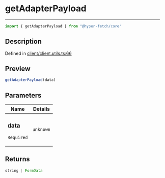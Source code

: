 

# getAdapterPayload

<div class="api-docs__separator" data-reactroot="">

---

</div><div class="api-docs__import" data-reactroot="">

```ts
import { getAdapterPayload } from "@hyper-fetch/core"
```

</div><div class="api-docs__section">

## Description

</div><div class="api-docs__description"><span class="api-docs__do-not-parse">



</span></div><p class="api-docs__definition">

Defined in [client/client.utils.ts:66](https://github.com/BetterTyped/hyper-fetch/blob/c44d728f/packages/core/src/client/client.utils.ts#L66)

</p><div class="api-docs__section">

## Preview

</div><div class="api-docs__preview fn">

```ts
getAdapterPayload(data)
```

</div><div class="api-docs__section">

## Parameters

</div><div class="api-docs__parameters"><table><thead><tr><th>Name</th><th>Details</th></tr></thead><tbody><tr param-data="data"><td class="api-docs__param-name required">

### data 

`Required`

</td><td class="api-docs__param-type">

`unknown`

</td></tr></tbody></table></div><div class="api-docs__section">

## Returns

</div><div class="api-docs__returns">

```ts
string | FormData
```

</div>
